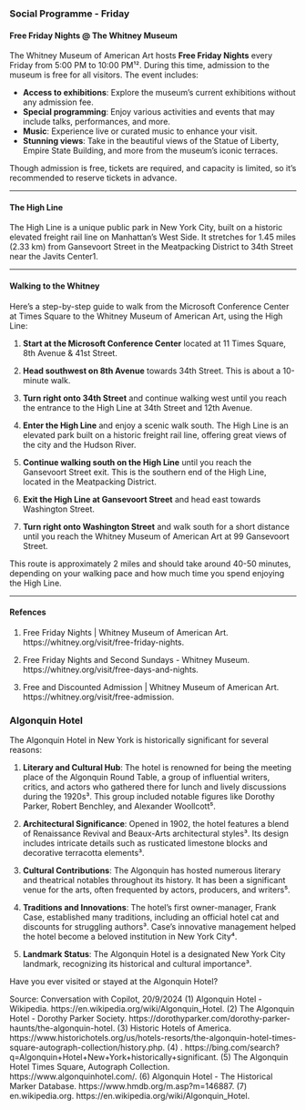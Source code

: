 ### Social Programme - Friday

#### Free Friday Nights @ The Whitney Museum 

The Whitney Museum of American Art hosts **Free Friday Nights** every Friday from 5:00 PM to 10:00 PM¹². During this time, admission to the museum is free for all visitors. The event includes:

- **Access to exhibitions**: Explore the museum's current exhibitions without any admission fee.
- **Special programming**: Enjoy various activities and events that may include talks, performances, and more.
- **Music**: Experience live or curated music to enhance your visit.
- **Stunning views**: Take in the beautiful views of the Statue of Liberty, Empire State Building, and more from the museum’s iconic terraces.

Though admission is free, tickets are required, and capacity is limited, so it's recommended to reserve tickets in advance.

-----------------------------------------------

#### The High Line 

The High Line is a unique public park in New York City, built on a historic elevated freight rail line on Manhattan’s West Side. It stretches for 1.45 miles (2.33 km) from Gansevoort Street in the Meatpacking District to 34th Street near the Javits Center1.

----------------------------------------------

#### Walking to the Whitney

Here's a step-by-step guide to walk from the Microsoft Conference Center at Times Square to the Whitney Museum of American Art, using the High Line:

1. **Start at the Microsoft Conference Center** located at 11 Times Square, 8th Avenue & 41st Street.

2. **Head southwest on 8th Avenue** towards 34th Street. This is about a 10-minute walk.

3. **Turn right onto 34th Street** and continue walking west until you reach the entrance to the High Line at 34th Street and 12th Avenue.

4. **Enter the High Line** and enjoy a scenic walk south. The High Line is an elevated park built on a historic freight rail line, offering great views of the city and the Hudson River.

5. **Continue walking south on the High Line** until you reach the Gansevoort Street exit. This is the southern end of the High Line, located in the Meatpacking District.

6. **Exit the High Line at Gansevoort Street** and head east towards Washington Street.

7. **Turn right onto Washington Street** and walk south for a short distance until you reach the Whitney Museum of American Art at 99 Gansevoort Street.

This route is approximately 2 miles and should take around 40-50 minutes, depending on your walking pace and how much time you spend enjoying the High Line.


----------------------------------------------------------

#### Refences 

(1) Free Friday Nights | Whitney Museum of American Art. https://whitney.org/visit/free-friday-nights.

(2) Free Friday Nights and Second Sundays - Whitney Museum. https://whitney.org/visit/free-days-and-nights.

(3) Free and Discounted Admission | Whitney Museum of American Art. https://whitney.org/visit/free-admission.


### Algonquin Hotel

The Algonquin Hotel in New York is historically significant for several reasons:

1. **Literary and Cultural Hub**: The hotel is renowned for being the meeting place of the Algonquin Round Table, a group of influential writers, critics, and actors who gathered there for lunch and lively discussions during the 1920s³. This group included notable figures like Dorothy Parker, Robert Benchley, and Alexander Woollcott⁵.

2. **Architectural Significance**: Opened in 1902, the hotel features a blend of Renaissance Revival and Beaux-Arts architectural styles³. Its design includes intricate details such as rusticated limestone blocks and decorative terracotta elements³.

3. **Cultural Contributions**: The Algonquin has hosted numerous literary and theatrical notables throughout its history. It has been a significant venue for the arts, often frequented by actors, producers, and writers⁵.

4. **Traditions and Innovations**: The hotel's first owner-manager, Frank Case, established many traditions, including an official hotel cat and discounts for struggling authors³. Case's innovative management helped the hotel become a beloved institution in New York City⁴.

5. **Landmark Status**: The Algonquin Hotel is a designated New York City landmark, recognizing its historical and cultural importance³.

Have you ever visited or stayed at the Algonquin Hotel?

Source: Conversation with Copilot, 20/9/2024
(1) Algonquin Hotel - Wikipedia. https://en.wikipedia.org/wiki/Algonquin_Hotel.
(2) The Algonquin Hotel - Dorothy Parker Society. https://dorothyparker.com/dorothy-parker-haunts/the-algonquin-hotel.
(3) Historic Hotels of America. https://www.historichotels.org/us/hotels-resorts/the-algonquin-hotel-times-square-autograph-collection/history.php.
(4) . https://bing.com/search?q=Algonquin+Hotel+New+York+historically+significant.
(5) The Algonquin Hotel Times Square, Autograph Collection. https://www.algonquinhotel.com/.
(6) Algonquin Hotel - The Historical Marker Database. https://www.hmdb.org/m.asp?m=146887.
(7) en.wikipedia.org. https://en.wikipedia.org/wiki/Algonquin_Hotel.

